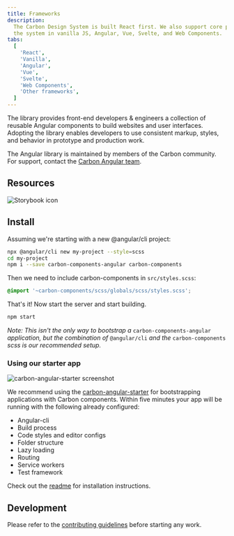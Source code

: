 ```yaml
---
title: Frameworks
description:
  The Carbon Design System is built React first. We also support core parts of
  the system in vanilla JS, Angular, Vue, Svelte, and Web Components.
tabs:
  [
    'React',
    'Vanilla',
    'Angular',
    'Vue',
    'Svelte',
    'Web Components',
    'Other frameworks',
  ]
---
```


<PageDescription>

The library provides front-end developers & engineers a collection of reusable
Angular components to build websites and user interfaces. Adopting the library
enables developers to use consistent markup, styles, and behavior in prototype
and production work.

</PageDescription>

<InlineNotification>

The Angular library is maintained by members of the Carbon community. For
support, contact the
[Carbon Angular team](https://github.com/IBM/carbon-components-angular/issues/new).

</InlineNotification>

## Resources

<Row className="resource-card-group">
<Column colLg={4} colMd={4} noGutterSm>
  <ResourceCard
    subTitle="Carbon Components Angular"
    href="https://angular.carbondesignsystem.com/?path=/story/components-welcome--to-carbon-angular"
    >

![Storybook icon](images/storybook.svg)

  </ResourceCard>
</Column>
  <Column colMd={4} colLg={4} noGutterSm>
    <ResourceCard
      subTitle="Try Angular components with CodeSandbox"
      href="https://codesandbox.io/s/0129r494ql"
    >
      <MdxIcon name="codesandbox" />
    </ResourceCard>
  </Column>
</Row>

## Install

Assuming we're starting with a new @angular/cli project:

```bash
npx @angular/cli new my-project --style=scss
cd my-project
npm i --save carbon-components-angular carbon-components
```

Then we need to include carbon-components in `src/styles.scss`:

```scss
@import '~carbon-components/scss/globals/scss/styles.scss';
```

That's it! Now start the server and start building.

```bash
npm start
```

_Note: This isn't the only way to bootstrap a_ `carbon-components-angular`
_application, but the combination of_ `@angular/cli` _and the_
`carbon-components` _scss is our recommended setup._

### Using our starter app

![carbon-angular-starter screenshot](images/carbon-angular-starter.png)

We recommend using the
[carbon-angular-starter](https://github.com/carbon-design-system/carbon-angular-starter)
for bootstrapping applications with Carbon components. Within five minutes your
app will be running with the following already configured:

- Angular-cli
- Build process
- Code styles and editor configs
- Folder structure
- Lazy loading
- Routing
- Service workers
- Test framework

Check out the
[readme](https://github.com/carbon-design-system/carbon-angular-starter) for
installation instructions.

## Development

Please refer to the
[contributing guidelines](https://github.com/IBM/carbon-components-angular/blob/master/README.md#contributing)
before starting any work.
